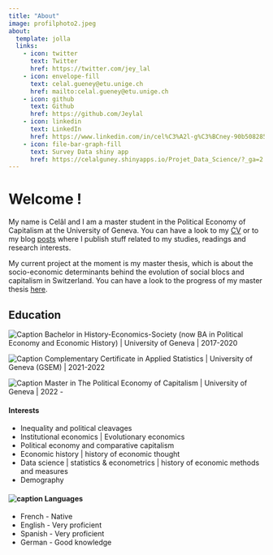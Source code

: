 ```yaml
---
title: "About"
image: profilphoto2.jpeg
about:
  template: jolla
  links:
    - icon: twitter
      text: Twitter
      href: https://twitter.com/jey_lal
    - icon: envelope-fill
      text: celal.gueney@etu.unige.ch
      href: mailto:celal.gueney@etu.unige.ch
    - icon: github
      text: Github
      href: https://github.com/Jeylal
    - icon: linkedin
      text: LinkedIn
      href: https://www.linkedin.com/in/cel%C3%A2l-g%C3%BCney-90b508285/?originalSubdomain=ch
    - icon: file-bar-graph-fill
      text: Survey Data shiny app
      href: https://celalguney.shinyapps.io/Projet_Data_Science/?_ga=2.255792968.1974330428.1680436983-1453518093.1673880491 
---
```


# Welcome !

My name is Celâl and I am a master student in the Political Economy of Capitalism at the University of Geneva. You can have a look to my [CV](https://jeylal.github.io/celalguney/CV.html) or to my blog [posts](https://jeylal.github.io/celalguney/) where I publish stuff related to my studies, readings and research interests.

My current project at the moment is my master thesis, which is about the socio-economic determinants behind the evolution of social blocs and capitalism in Switzerland. You can have a look to the progress of my master thesis [here](Social-Blocs,-Political-Cleavages-and-Institutional-Change-in-Switzerland-1.pdf).

## Education

![Caption](mortarboard-fill.svg)   Bachelor in History-Economics-Society (now BA in Political Economy and Economic History) \| University of Geneva \| 2017-2020

![Caption](mortarboard-fill.svg)   Complementary Certificate in Applied Statistics \| University of Geneva (GSEM) \| 2021-2022

![Caption](mortarboard-fill.svg)  Master in The Political Economy of Capitalism \| University of Geneva \| 2022 -

#### Interests

- Inequality and political cleavages
- Institutional economics | Evolutionary economics
- Political economy and comparative capitalism
- Economic history | history of economic thought 
- Data science | statistics & econometrics | history of economic methods and measures
- Demography

#### ![caption](translate.svg) Languages

- French - Native
- English - Very proficient
- Spanish - Very proficient
- German - Good knowledge


